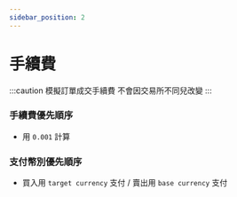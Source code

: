 ```yaml
---
sidebar_position: 2
---
```



# 手續費

:::caution
模擬訂單成交手續費 不會因交易所不同兒改變
:::

### 手續費優先順序

- 用 `0.001` 計算

### 支付幣別優先順序

- 買入用 `target currency` 支付 / 賣出用 `base currency` 支付
